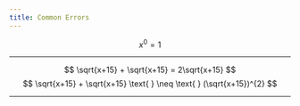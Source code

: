 ```yaml
---
title: Common Errors
---
```


$$
x^{0} = 1
$$

----

$$
\sqrt{x+15} + \sqrt{x+15} = 2\sqrt{x+15}
$$
$$
\sqrt{x+15} + \sqrt{x+15}
\text{ } \neq \text{ }
(\sqrt{x+15})^{2} 
$$

----
